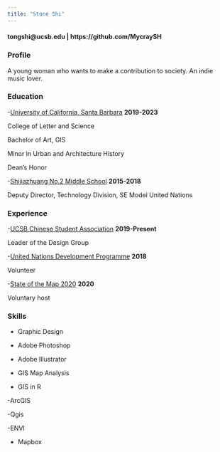 ```yaml
---
title: "Stone Shi"
---
```


#### tongshi@ucsb.edu | https://github.com/MycraySH



<i class="fas fa-user-ninja fa-2x"></i>

### Profile
A young woman who wants to make a contribution to society. 
An indie music lover. 

<i class="fas fa-user-graduate fa-2x"></i>

### Education
-[University of California, Santa Barbara](https://www.ucsb.edu/) **2019-2023**
 
 College of Letter and Science
 
 Bachelor of Art, GIS
 
 Minor in Urban and Architecture History
 
 Dean's Honor

-[Shijiazhuang No.2 Middle School](http://www.sjzez.com/) **2015-2018**

 Deputy Director, Technology Division, SE Model United Nations

<i class="fas fa-briefcase fa-2x"></i>

### Experience
-[UCSB Chinese Student Association](https://www.facebook.com/csa.ucsb.1) **2019-Present**

 Leader of the Design Group
 
-[United Nations Development Programme](https://www.undp.org/) **2018**

 Volunteer
 
-[State of the Map 2020](https://2020.stateofthemap.org/) **2020**

 Voluntary host
 
### Skills

- Graphic Design

 - Adobe Photoshop
 
 - Adobe Illustrator


- GIS Map Analysis

 - GIS in R
 
 -ArcGIS
 
 -Qgis
 
 -ENVI
 
 - Mapbox
 
